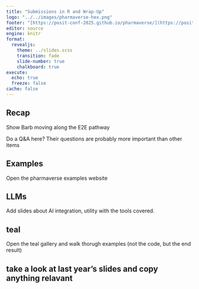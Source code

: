 ```yaml
---
title: "Submissions in R and Wrap-Up"
logo: "../../images/pharmaverse-hex.png"
footer: "[https://posit-conf-2025.github.io/pharmaverse/](https://posit-conf-2025.github.io/pharmaverse/)" 
editor: source
engine: knitr
format: 
  revealjs: 
    theme: ../slides.scss
    transition: fade
    slide-number: true
    chalkboard: true
execute:
  echo: true
  freeze: false
cache: false
--- 
```



## Recap

Show Barb moving along the E2E pathway

Do a Q&A here? Their questions are probably more important than other items

## Examples

Open the pharmaverse examples website

## LLMs

Add slides about AI integration, utility with the tools covered.

## teal

Open the teal gallery and walk thorugh examples (not the code, but the end result)

## take a look at last year's slides and copy anything relavant
